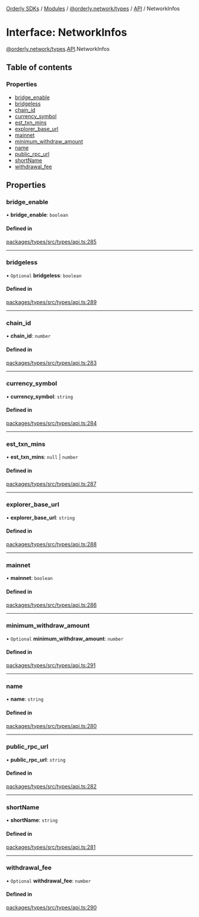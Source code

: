 [Orderly SDKs](/sdks/tech-doc/README) / [Modules](/sdks/tech-doc/modules) / [@orderly.network/types](/sdks/tech-doc/modules/orderly_network_types) / [API](/sdks/tech-doc/modules/orderly_network_types.API) / NetworkInfos

# Interface: NetworkInfos

[@orderly.network/types](/sdks/tech-doc/modules/orderly_network_types).[API](/sdks/tech-doc/modules/orderly_network_types.API).NetworkInfos

## Table of contents

### Properties

- [bridge\_enable](/sdks/tech-doc/interfaces/orderly_network_types.API.NetworkInfos#bridge_enable)
- [bridgeless](/sdks/tech-doc/interfaces/orderly_network_types.API.NetworkInfos#bridgeless)
- [chain\_id](/sdks/tech-doc/interfaces/orderly_network_types.API.NetworkInfos#chain_id)
- [currency\_symbol](/sdks/tech-doc/interfaces/orderly_network_types.API.NetworkInfos#currency_symbol)
- [est\_txn\_mins](/sdks/tech-doc/interfaces/orderly_network_types.API.NetworkInfos#est_txn_mins)
- [explorer\_base\_url](/sdks/tech-doc/interfaces/orderly_network_types.API.NetworkInfos#explorer_base_url)
- [mainnet](/sdks/tech-doc/interfaces/orderly_network_types.API.NetworkInfos#mainnet)
- [minimum\_withdraw\_amount](/sdks/tech-doc/interfaces/orderly_network_types.API.NetworkInfos#minimum_withdraw_amount)
- [name](/sdks/tech-doc/interfaces/orderly_network_types.API.NetworkInfos#name)
- [public\_rpc\_url](/sdks/tech-doc/interfaces/orderly_network_types.API.NetworkInfos#public_rpc_url)
- [shortName](/sdks/tech-doc/interfaces/orderly_network_types.API.NetworkInfos#shortname)
- [withdrawal\_fee](/sdks/tech-doc/interfaces/orderly_network_types.API.NetworkInfos#withdrawal_fee)

## Properties

### bridge\_enable

• **bridge\_enable**: `boolean`

#### Defined in

[packages/types/src/types/api.ts:285](https://github.com/OrderlyNetwork/js-sdk/blob/91fd031/packages/types/src/types/api.ts#L285)

___

### bridgeless

• `Optional` **bridgeless**: `boolean`

#### Defined in

[packages/types/src/types/api.ts:289](https://github.com/OrderlyNetwork/js-sdk/blob/91fd031/packages/types/src/types/api.ts#L289)

___

### chain\_id

• **chain\_id**: `number`

#### Defined in

[packages/types/src/types/api.ts:283](https://github.com/OrderlyNetwork/js-sdk/blob/91fd031/packages/types/src/types/api.ts#L283)

___

### currency\_symbol

• **currency\_symbol**: `string`

#### Defined in

[packages/types/src/types/api.ts:284](https://github.com/OrderlyNetwork/js-sdk/blob/91fd031/packages/types/src/types/api.ts#L284)

___

### est\_txn\_mins

• **est\_txn\_mins**: ``null`` \| `number`

#### Defined in

[packages/types/src/types/api.ts:287](https://github.com/OrderlyNetwork/js-sdk/blob/91fd031/packages/types/src/types/api.ts#L287)

___

### explorer\_base\_url

• **explorer\_base\_url**: `string`

#### Defined in

[packages/types/src/types/api.ts:288](https://github.com/OrderlyNetwork/js-sdk/blob/91fd031/packages/types/src/types/api.ts#L288)

___

### mainnet

• **mainnet**: `boolean`

#### Defined in

[packages/types/src/types/api.ts:286](https://github.com/OrderlyNetwork/js-sdk/blob/91fd031/packages/types/src/types/api.ts#L286)

___

### minimum\_withdraw\_amount

• `Optional` **minimum\_withdraw\_amount**: `number`

#### Defined in

[packages/types/src/types/api.ts:291](https://github.com/OrderlyNetwork/js-sdk/blob/91fd031/packages/types/src/types/api.ts#L291)

___

### name

• **name**: `string`

#### Defined in

[packages/types/src/types/api.ts:280](https://github.com/OrderlyNetwork/js-sdk/blob/91fd031/packages/types/src/types/api.ts#L280)

___

### public\_rpc\_url

• **public\_rpc\_url**: `string`

#### Defined in

[packages/types/src/types/api.ts:282](https://github.com/OrderlyNetwork/js-sdk/blob/91fd031/packages/types/src/types/api.ts#L282)

___

### shortName

• **shortName**: `string`

#### Defined in

[packages/types/src/types/api.ts:281](https://github.com/OrderlyNetwork/js-sdk/blob/91fd031/packages/types/src/types/api.ts#L281)

___

### withdrawal\_fee

• `Optional` **withdrawal\_fee**: `number`

#### Defined in

[packages/types/src/types/api.ts:290](https://github.com/OrderlyNetwork/js-sdk/blob/91fd031/packages/types/src/types/api.ts#L290)
